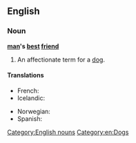 ==English==

===Noun===
'''[[man]]'s [[best]] [[friend]]'''

# An affectionate term for a [[dog]].

====Translations====
{{trans-top|an affectionate term for a dog}}
* French: {{t+|fr|le meilleur ami de l’homme|m}}
* Icelandic: {{t|is|besti vinur mannsins}}
{{trans-mid}}
* Norwegian: {{t|no|menneskets beste venn|m}}
* Spanish: {{t|es|el mejor amigo de un hombre|m}}
{{trans-bottom}}

[[Category:English nouns]]
[[Category:en:Dogs]]